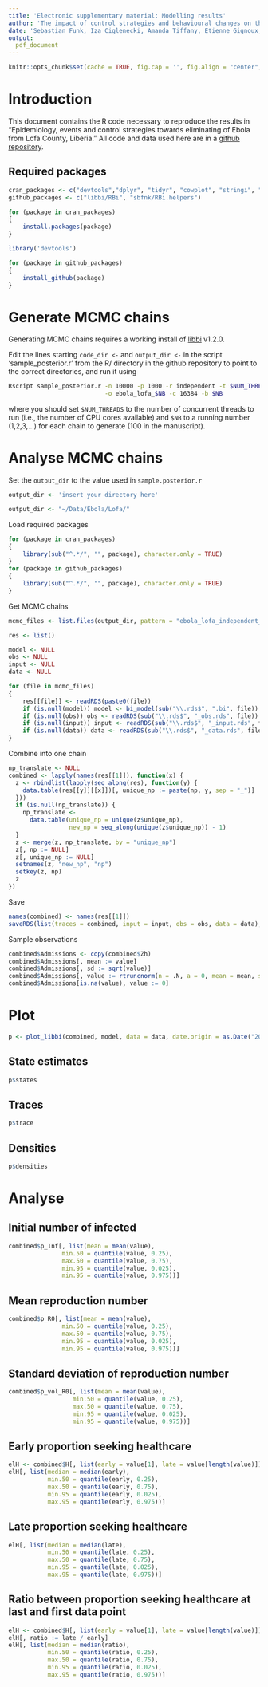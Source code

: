 ```yaml
---
title: 'Electronic supplementary material: Modelling results'
author: 'The impact of control strategies and behavioural changes on the elimination of Ebola from Lofa County, Liberia'
date: 'Sebastian Funk, Iza Ciglenecki, Amanda Tiffany, Etienne Gignoux, Anton Camacho, Rosalind M. Eggo, Adam J. Kucharski, W. John Edmunds, Josephus Bolongei, Phillip Azuma, Peter Clement, Alpha Tamba, Esther Sterk, Barbara Telfer, Gregory Engel, Lucy Anne Parker, Motoi Suzuki, Nico Heijenberg, Bruce Reeder'
output:
  pdf_document
---
```


```r
knitr::opts_chunk$set(cache = TRUE, fig.cap = '', fig.align = "center", message = FALSE, tidy = TRUE, warning = FALSE)
```

# Introduction

This document contains the R code necessary to reproduce the results in "Epidemiology, events and control strategies towards eliminating of Ebola from Lofa County, Liberia." All code and data used here are in a [github repository](http://github.com/sbfnk/ebola_lofa).

## Required packages
```r
cran_packages <- c("devtools","dplyr", "tidyr", "cowplot", "stringi", "truncnorm")
github_packages <- c("libbi/RBi", "sbfnk/RBi.helpers")
```

```r
for (package in cran_packages)
{
    install.packages(package)
}

library('devtools')

for (package in github_packages)
{
    install_github(package)
}
```

# Generate MCMC chains

Generating MCMC chains requires a working install of [libbi](http://libbi.org/) v1.2.0.

Edit the lines starting `code_dir <- ` and `output_dir <-` in the script 'sample_posterior.r' from the R/ directory in the github repository to point to the correct directories, and run it using

```sh
Rscript sample_posterior.r -n 10000 -p 1000 -r independent -t $NUM_THREADS -i 10 -q -l -f \
                           -o ebola_lofa_$NB -c 16384 -b $NB
```

where you should set `$NUM_THREADS` to the number of concurrent threads to run (i.e., the number of CPU cores available) and `$NB` to a running number (1,2,3,...) for each chain to generate (100 in the manuscript).

# Analyse MCMC chains

Set the `output_dir` to the value used in `sample.posterior.r`

```r
output_dir <- 'insert your directory here'
```

```r
output_dir <- "~/Data/Ebola/Lofa/"
```

Load required packages
```r
for (package in cran_packages)
{
    library(sub("^.*/", "", package), character.only = TRUE)
}
for (package in github_packages)
{
    library(sub("^.*/", "", package), character.only = TRUE)
}
```

Get MCMC chains

```r
mcmc_files <- list.files(output_dir, pattern = "ebola_lofa_independent_[0-9]+\\.rds", full.names = TRUE)

res <- list()

model <- NULL
obs <- NULL
input <- NULL
data <- NULL

for (file in mcmc_files)
{
    res[[file]] <- readRDS(paste0(file))
    if (is.null(model)) model <- bi_model(sub("\\.rds$", ".bi", file))
    if (is.null(obs)) obs <- readRDS(sub("\\.rds$", "_obs.rds", file))
    if (is.null(input)) input <- readRDS(sub("\\.rds$", "_input.rds", file))
    if (is.null(data)) data <- readRDS(sub("\\.rds$", "_data.rds", file))
}
```

Combine into one chain

```r
np_translate <- NULL
combined <- lapply(names(res[[1]]), function(x) {
  z <- rbindlist(lapply(seq_along(res), function(y) {
    data.table(res[[y]][[x]])[, unique_np := paste(np, y, sep = "_")]
  }))
  if (is.null(np_translate)) {
    np_translate <-
      data.table(unique_np = unique(z$unique_np),
                 new_np = seq_along(unique(z$unique_np)) - 1)
  }
  z <- merge(z, np_translate, by = "unique_np")
  z[, np := NULL]
  z[, unique_np := NULL]
  setnames(z, "new_np", "np")
  setkey(z, np)
  z
})
```

Save

```r
names(combined) <- names(res[[1]])
saveRDS(list(traces = combined, input = input, obs = obs, data = data), paste0(output_dir, "/lofa_combined_traces.rds"))
``` 

Sample observations

```r
combined$Admissions <- copy(combined$Zh)
combined$Admissions[, mean := value]
combined$Admissions[, sd := sqrt(value)]
combined$Admissions[, value := rtruncnorm(n = .N, a = 0, mean = mean, sd = sd)]
combined$Admissions[is.na(value), value := 0]
```

# Plot

```r
p <- plot_libbi(combined, model, data = data, date.origin = as.Date("2014-06-02") - 7, date.unit = "week", data.colour = "black", densities = "histogram", plot = FALSE)
```

## State estimates
```r
p$states
```

## Traces
```r
p$trace
```

## Densities
```r
p$densities
```

# Analyse

## Initial number of infected
```r
combined$p_Inf[, list(mean = mean(value),
               min.50 = quantile(value, 0.25),
               max.50 = quantile(value, 0.75),
               min.95 = quantile(value, 0.025),
               min.95 = quantile(value, 0.975))]
```

## Mean reproduction number
```r
combined$p_R0[, list(mean = mean(value),
               min.50 = quantile(value, 0.25),
               max.50 = quantile(value, 0.75),
               min.95 = quantile(value, 0.025),
               min.95 = quantile(value, 0.975))]

```

## Standard deviation of reproduction number
```r
combined$p_vol_R0[, list(mean = mean(value),
                  min.50 = quantile(value, 0.25),
                  max.50 = quantile(value, 0.75),
                  min.95 = quantile(value, 0.025),
                  min.95 = quantile(value, 0.975))]
```

## Early proportion seeking healthcare
```r
elH <- combined$H[, list(early = value[1], late = value[length(value)]), by = np]
elH[, list(median = median(early),
           min.50 = quantile(early, 0.25),
           max.50 = quantile(early, 0.75),
           min.95 = quantile(early, 0.025),
           max.95 = quantile(early, 0.975))]
```

## Late proportion seeking healthcare
```r
elH[, list(median = median(late),
           min.50 = quantile(late, 0.25),
           max.50 = quantile(late, 0.75),
           min.95 = quantile(late, 0.025),
           max.95 = quantile(late, 0.975))]
```

## Ratio between proportion seeking healthcare at last and first data point

```r
elH <- combined$H[, list(early = value[1], late = value[length(value)]), by = np]
elH[, ratio := late / early]
elH[, list(median = median(ratio),
           min.50 = quantile(ratio, 0.25),
           max.50 = quantile(ratio, 0.75),
           min.95 = quantile(ratio, 0.025),
           max.95 = quantile(ratio, 0.975))]
```
